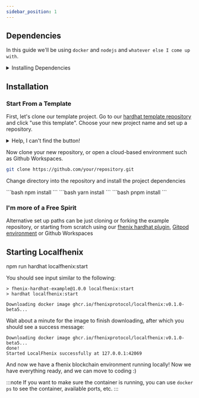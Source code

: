```yaml
---
sidebar_position: 1
---
```



## Dependencies

In this guide we'll be using `docker` and `nodejs` and `whatever else I come up with`.

<details>
    <summary>Installing Dependencies</summary>
    <Tabs>
        <TabItem value="Ubuntu/Debian" label="Ubuntu/Debian">
            <p>
                Install docker from: https://docs.docker.com/engine/install/ubuntu/

                Install nodejs from nodesource: (other options are also okay)
                ```sh
                curl -fsSL https://deb.nodesource.com/setup_20.x | sudo -E bash - &&\
                sudo apt-get install -y nodejs
                ```
            </p>
        </TabItem>
        <TabItem value="MacOS" label="MacOS">
            Install git, make and node through Homebrew:
            ```bash
            brew install git make && brew install node
            ```
        </TabItem>
    </Tabs>

</details>

## Installation

### Start From a Template

First, let's clone our template project.
Go to our [hardhat template repository](https://github.com/fhenixprotocol/fhenix-hardhat-example) and click "use this template". Choose your new project name and set up a repository.

<details>
    <summary>Help, I can't find the button!</summary>
</details>

Now clone your new repository, or open a cloud-based environment such as Github Workspaces.

```bash
git clone https://github.com/your/repository.git
```

Change directory into the repository and install the project dependencies


<Tabs>
    <TabItem value="npm" label="npm">
        ```bash
        npm install
        ```
    </TabItem>
    <TabItem value="yarn" label="yarn">
        ```bash
        yarn install
        ```
    </TabItem>
    <TabItem value="pnpm" label="pnpm">
        ```bash
        pnpm install
        ```
    </TabItem>
</Tabs>

### I'm more of a Free Spirit

Alternative set up paths can be just cloning or forking the example repository, or starting from scratch using our [fhenix hardhat plugin](../../devdocs/docs/hardhat), [Gitpod environment](../../devdocs/docs/gitpod) or Github Workspaces

## Starting Localfhenix

npm run hardhat localfhenix:start

You should see input similar to the following:

```
> fhenix-hardhat-example@1.0.0 localfhenix:start
> hardhat localfhenix:start

Downloading docker image ghcr.io/fhenixprotocol/localfhenix:v0.1.0-beta5...
```

Wait about a minute for the image to finish downloading, after which you should see a success message:

```
Downloading docker image ghcr.io/fhenixprotocol/localfhenix:v0.1.0-beta5...
done!
Started LocalFhenix successfully at 127.0.0.1:42069
```

And now we have a fhenix blockchain environment running locally! Now we have everything ready, and we can move to coding :)

:::note
If you want to make sure the container is running, you can use `docker ps` to see the container, available ports, etc.
:::
